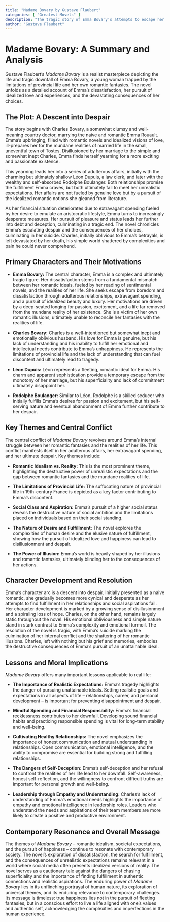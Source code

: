 ```yaml
---
title: "Madame Bovary by Gustave Flaubert"
categories: [ "Greatest Movels" ]
description: "The tragic story of Emma Bovary's attempts to escape her boring provincial life through romance and spending."
author: "Gustave Flaubert"
---
```

# Madame Bovary: A Summary and Analysis

Gustave Flaubert's *Madame Bovary* is a realist masterpiece depicting the life and tragic downfall of Emma Bovary, a young woman trapped by the limitations of provincial life and her own romantic fantasies. The novel unfolds as a detailed account of Emma's dissatisfaction, her pursuit of idealized love and experiences, and the devastating consequences of her choices.

## The Plot: A Descent into Despair

The story begins with Charles Bovary, a somewhat clumsy and well-meaning country doctor, marrying the naive and romantic Emma Rouault.  Emma's upbringing, filled with romantic novels and idealized visions of love, ill-prepares her for the mundane realities of married life in the small, uneventful town of Tostes.  Disillusioned by her marriage to the simple and somewhat inept Charles, Emma finds herself yearning for a more exciting and passionate existence.

This yearning leads her into a series of adulterous affairs, initially with the charming but ultimately shallow Léon Dupuis, a law clerk, and later with the wealthy and self-absorbed Rodolphe Boulanger. Both relationships promise the fulfillment Emma craves, but both ultimately fail to meet her unrealistic expectations. Her affairs are not fueled by genuine love but by a pursuit of the idealized romantic notions she gleaned from literature.

As her financial situation deteriorates due to extravagant spending fueled by her desire to emulate an aristocratic lifestyle, Emma turns to increasingly desperate measures. Her pursuit of pleasure and status leads her further into debt and deception, culminating in a tragic end. The novel chronicles Emma's escalating despair and the consequences of her choices, culminating in her suicide. Charles, initially oblivious to Emma's betrayals, is left devastated by her death, his simple world shattered by complexities and pain he could never comprehend.

##  Primary Characters and Their Motivations

* **Emma Bovary:** The central character, Emma is a complex and ultimately tragic figure. Her dissatisfaction stems from a fundamental mismatch between her romantic ideals, fueled by her reading of sentimental novels, and the realities of her life.  She seeks escape from boredom and dissatisfaction through adulterous relationships, extravagant spending, and a pursuit of idealized beauty and luxury. Her motivations are driven by a deep-seated longing for passion, excitement, and a life far removed from the mundane reality of her existence.  She is a victim of her own romantic illusions, ultimately unable to reconcile her fantasies with the realities of life.

* **Charles Bovary:** Charles is a well-intentioned but somewhat inept and emotionally oblivious husband. His love for Emma is genuine, but his lack of understanding and his inability to fulfill her emotional and intellectual needs contribute to Emma's unhappiness. He represents the limitations of provincial life and the lack of understanding that can fuel discontent and ultimately lead to tragedy.

* **Léon Dupuis:** Léon represents a fleeting, romantic ideal for Emma.  His charm and apparent sophistication provide a temporary escape from the monotony of her marriage, but his superficiality and lack of commitment ultimately disappoint her.

* **Rodolphe Boulanger:**  Similar to Léon, Rodolphe is a skilled seducer who initially fulfills Emma's desires for passion and excitement, but his self-serving nature and eventual abandonment of Emma further contribute to her despair.


## Key Themes and Central Conflict

The central conflict of *Madame Bovary* revolves around Emma's internal struggle between her romantic fantasies and the realities of her life.  This conflict manifests itself in her adulterous affairs, her extravagant spending, and her ultimate despair.  Key themes include:

* **Romantic Idealism vs. Reality:**  This is the most prominent theme, highlighting the destructive power of unrealistic expectations and the gap between romantic fantasies and the mundane realities of life.

* **The Limitations of Provincial Life:** The suffocating nature of provincial life in 19th-century France is depicted as a key factor contributing to Emma's discontent.

* **Social Class and Aspiration:** Emma's pursuit of a higher social status reveals the destructive nature of social ambition and the limitations placed on individuals based on their social standing.

* **The Nature of Desire and Fulfillment:** The novel explores the complexities of human desire and the elusive nature of fulfillment, showing how the pursuit of idealized love and happiness can lead to disillusionment and despair.

* **The Power of Illusion:** Emma's world is heavily shaped by her illusions and romantic fantasies, ultimately blinding her to the consequences of her actions.


## Character Development and Resolution

Emma's character arc is a descent into despair. Initially presented as a naive romantic, she gradually becomes more cynical and desperate as her attempts to find fulfillment in her relationships and social aspirations fail. Her character development is marked by a growing sense of disillusionment and a spiraling loss of hope.  Charles, on the other hand, remains largely static throughout the novel.  His emotional obliviousness and simple nature stand in stark contrast to Emma's complexity and emotional turmoil.  The resolution of the novel is tragic, with Emma's suicide marking the culmination of her internal conflict and the shattering of her romantic illusions.  Charles, left with nothing but his grief and memories, embodies the destructive consequences of Emma's pursuit of an unattainable ideal.


## Lessons and Moral Implications

*Madame Bovary* offers many important lessons applicable to real life:

* **The Importance of Realistic Expectations:** Emma's tragedy highlights the danger of pursuing unattainable ideals. Setting realistic goals and expectations in all aspects of life – relationships, career, and personal development – is important for preventing disappointment and despair.

* **Mindful Spending and Financial Responsibility:** Emma's financial recklessness contributes to her downfall. Developing sound financial habits and practicing responsible spending is vital for long-term stability and well-being.

* **Cultivating Healthy Relationships:** The novel emphasizes the importance of honest communication and mutual understanding in relationships.  Open communication, emotional intelligence, and the ability to compromise are essential for building strong and fulfilling relationships.

* **The Dangers of Self-Deception:** Emma's self-deception and her refusal to confront the realities of her life lead to her downfall. Self-awareness, honest self-reflection, and the willingness to confront difficult truths are important for personal growth and well-being.

* **Leadership through Empathy and Understanding:** Charles's lack of understanding of Emma's emotional needs highlights the importance of empathy and emotional intelligence in leadership roles. Leaders who understand the needs and aspirations of their team members are more likely to create a positive and productive environment.


## Contemporary Resonance and Overall Message

The themes of *Madame Bovary* – romantic idealism, societal expectations, and the pursuit of happiness – continue to resonate with contemporary society. The novel's exploration of dissatisfaction, the search for fulfillment, and the consequences of unrealistic expectations remains relevant in a world where social media often presents idealized versions of reality. The novel serves as a cautionary tale against the dangers of chasing superficiality and the importance of finding fulfillment in authentic connections and realistic aspirations. The enduring power of *Madame Bovary* lies in its unflinching portrayal of human nature, its exploration of universal themes, and its enduring relevance to contemporary challenges. Its message is timeless: true happiness lies not in the pursuit of fleeting fantasies, but in a conscious effort to live a life aligned with one's values and authentic self, acknowledging the complexities and imperfections in the human experience.

